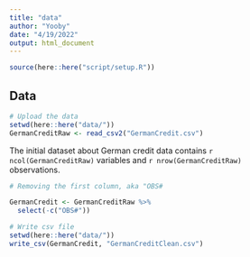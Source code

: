 ```yaml
---
title: "data"
author: "Yooby"
date: "4/19/2022"
output: html_document
---
```


```r
source(here::here("script/setup.R"))
```

## Data

```r
# Upload the data
setwd(here::here("data/"))
GermanCreditRaw <- read_csv2("GermanCredit.csv")
```

<div>

The initial dataset about German credit data contains `r ncol(GermanCreditRaw)` variables and `r nrow(GermanCreditRaw)` observations.

</div>

```r
# Removing the first column, aka "OBS#

GermanCredit <- GermanCreditRaw %>% 
  select(-c("OBS#"))
```

```r
# Write csv file
setwd(here::here("data/"))
write_csv(GermanCredit, "GermanCreditClean.csv")
```

